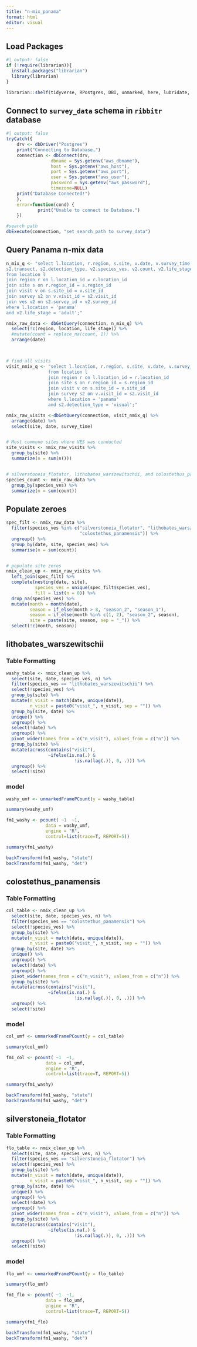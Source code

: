 ```yaml
---
title: "n-mix_panama"
format: html
editor: visual
---
```


## Load Packages

```r
#| output: false
if (!require(librarian)){
  install.packages("librarian")
  library(librarian)
}

librarian::shelf(tidyverse, RPostgres, DBI, unmarked, here, lubridate, kableExtra, GGally, MuMIn, AHMbook, AICcmodavg)

```

## Connect to `survey_data` schema in `ribbitr` database

```r
#| output: false
tryCatch({
    drv <- dbDriver("Postgres")
    print("Connecting to Database…")
    connection <- dbConnect(drv,
                 dbname = Sys.getenv("aws_dbname"),
                 host = Sys.getenv("aws_host"),
                 port = Sys.getenv("aws_port"),
                 user = Sys.getenv("aws_user"),
                 password = Sys.getenv("aws_password"),
                 timezone=NULL)
    print("Database Connected!")
    },
    error=function(cond) {
            print("Unable to connect to Database.")
    })

#search path
dbExecute(connection, "set search_path to survey_data")

```

## Query Panama n-mix data

```r

n_mix_q <- "select l.location, r.region, s.site, v.date, v.survey_time,
s2.transect, s2.detection_type, v2.species_ves, v2.count, v2.life_stage
from location l
join region r on l.location_id = r.location_id 
join site s on r.region_id = s.region_id 
join visit v on s.site_id = v.site_id 
join survey s2 on v.visit_id = s2.visit_id 
join ves v2 on s2.survey_id = v2.survey_id
where l.location = 'panama'
and v2.life_stage = 'adult';"

nmix_raw_data <- dbGetQuery(connection, n_mix_q) %>% 
  select(!c(region, location, life_stage)) %>%
  #mutate(count = replace_na(count, 1)) %>% 
  arrange(date) 
  


# find all visits
visit_nmix_q <- "select l.location, r.region, s.site, v.date, v.survey_time, s2.detection_type, s2.observer
                from location l
                join region r on l.location_id = r.location_id
                join site s on r.region_id = s.region_id 
                join visit v on s.site_id = v.site_id 
                join survey s2 on v.visit_id = s2.visit_id
                where l.location = 'panama'
                and s2.detection_type = 'visual';"

nmix_raw_visits <-dbGetQuery(connection, visit_nmix_q) %>% 
  arrange(date) %>% 
  select(site, date, survey_time)


# Most commone sites where VES was conducted
site_visits <- nmix_raw_visits %>% 
  group_by(site) %>% 
  summarize(n = sum(n()))


# silverstoneia_flotator, lithobates_warszewitschii, and colostethus_panamensis most common species
species_count <- nmix_raw_data %>% 
  group_by(species_ves) %>% 
  summarize(n = sum(count))


```

## Populate zeroes

```r

spec_filt <- nmix_raw_data %>% 
  filter(species_ves %in% c("silverstoneia_flotator", "lithobates_warszewitschii", 
                            "colostethus_panamensis")) %>% 
  ungroup() %>% 
  group_by(date, site, species_ves) %>% 
  summarise(n = sum(count))


# populate site zeros
nmix_clean_up <- nmix_raw_visits %>% 
  left_join(spec_filt) %>%
  complete(nesting(date, site),
           species_ves = unique(spec_filt$species_ves),
           fill = list(n = 0)) %>% 
  drop_na(species_ves) %>% 
  mutate(month = month(date),
         season = if_else(month > 8, "season_2", "season_1"),
         season = if_else(month %in% c(1, 2), "season_2", season),
         site = paste(site, season, sep = "_")) %>% 
  select(!c(month, season))

```

## lithobates_warszewitschii

### Table Formatting

```r

washy_table <- nmix_clean_up %>% 
  select(site, date, species_ves, n) %>% 
  filter(species_ves == "lithobates_warszewitschii") %>% 
  select(!species_ves) %>% 
  group_by(site) %>% 
  mutate(n_visit = match(date, unique(date)),
         n_visit = paste0("visit_", n_visit, sep = "")) %>% 
  group_by(site, date) %>% 
  unique() %>% 
  ungroup() %>% 
  select(!date) %>% 
  ungroup() %>%
  pivot_wider(names_from = c("n_visit"), values_from = c("n")) %>% 
  group_by(site) %>% 
  mutate(across(contains("visit"), 
                ~ifelse(is.na(.) &
                          !is.na(lag(.)), 0, .))) %>% 
  ungroup() %>%
  select(!site)


```

### model

```r

washy_umf <- unmarkedFramePCount(y = washy_table)

summary(washy_umf)

fm1_washy <- pcount( ~1  ~1, 
               data = washy_umf, 
               engine = "R",
               control=list(trace=T, REPORT=5))

summary(fm1_washy)

backTransform(fm1_washy, "state")
backTransform(fm1_washy, "det")


```


## colostethus_panamensis

### Table Formatting

```r

col_table <- nmix_clean_up %>% 
  select(site, date, species_ves, n) %>% 
  filter(species_ves == "colostethus_panamensis") %>% 
  select(!species_ves) %>% 
  group_by(site) %>% 
  mutate(n_visit = match(date, unique(date)),
         n_visit = paste0("visit_", n_visit, sep = "")) %>% 
  group_by(site, date) %>% 
  unique() %>% 
  ungroup() %>% 
  select(!date) %>% 
  ungroup() %>%
  pivot_wider(names_from = c("n_visit"), values_from = c("n")) %>% 
  group_by(site) %>% 
  mutate(across(contains("visit"), 
                ~ifelse(is.na(.) &
                          !is.na(lag(.)), 0, .))) %>% 
  ungroup() %>% 
  select(!site)


```

### model

```r

col_umf <- unmarkedFramePCount(y = col_table)

summary(col_umf)

fm1_col <- pcount( ~1  ~1, 
               data = col_umf, 
               engine = "R",
               control=list(trace=T, REPORT=5))

summary(fm1_washy)

backTransform(fm1_washy, "state")
backTransform(fm1_washy, "det")

```

## silverstoneia_flotator

### Table Formatting

```r

flo_table <- nmix_clean_up %>% 
  select(site, date, species_ves, n) %>% 
  filter(species_ves == "silverstoneia_flotator") %>% 
  select(!species_ves) %>% 
  group_by(site) %>% 
  mutate(n_visit = match(date, unique(date)),
         n_visit = paste0("visit_", n_visit, sep = "")) %>% 
  group_by(site, date) %>% 
  unique() %>% 
  ungroup() %>% 
  select(!date) %>% 
  ungroup() %>%
  pivot_wider(names_from = c("n_visit"), values_from = c("n")) %>% 
  group_by(site) %>% 
  mutate(across(contains("visit"), 
                ~ifelse(is.na(.) &
                          !is.na(lag(.)), 0, .))) %>% 
  ungroup() %>% 
  select(!site)


```

### model

```r

flo_umf <- unmarkedFramePCount(y = flo_table)

summary(flo_umf)

fm1_flo <- pcount( ~1  ~1, 
               data = flo_umf, 
               engine = "R",
               control=list(trace=T, REPORT=5))

summary(fm1_flo)

backTransform(fm1_washy, "state")
backTransform(fm1_washy, "det")




```